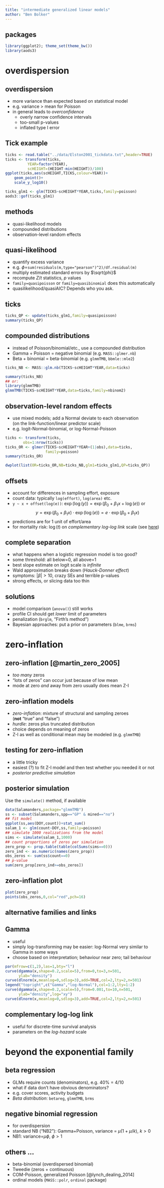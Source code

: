 ```yaml
---
title: "intermediate generalized linear models"
author: "Ben Bolker"
---
```


## packages

```r
library(ggplot2); theme_set(theme_bw())
library(aods3)
```

# overdispersion

## overdispersion

- more variance than expected based on statistical model
- e.g. variance > mean for Poisson
- in general leads to *overconfidence*
    - overly narrow confidence intervals
    - too-small p-values
	- inflated type I error

## Tick example

```r
ticks <- read.table("../data/Elston2001_tickdata.txt",header=TRUE)
ticks <- transform(ticks,
          YEAR=factor(YEAR),
          scHEIGHT=(HEIGHT-min(HEIGHT))/100)
ggplot(ticks,aes(scHEIGHT,TICKS,colour=YEAR))+
    geom_point()+
    scale_y_log10()
```

```r
ticks_glm1 <- glm(TICKS~scHEIGHT*YEAR,ticks,family=poisson)
aods3::gof(ticks_glm1)
```

## methods

- quasi-likelihood models
- compounded distributions
- observation-level random effects

## quasi-likelihood

- quantify excess variance
- e.g. $\phi$=`sum(residuals(m,type="pearson")^2)/df.residual(m)`
- multiply estimated standard errors by $\sqrt{phi}$
- recompute $Z$/$t$ statistics, $p$ values
- `family=quasipoisson` or `family=quasibinomial` does this automatically
- quasilikelihood/quasiAIC? Depends who you ask.

## ticks

```r
ticks_QP <- update(ticks_glm1,family=quasipoisson)
summary(ticks_QP)
```

## compounded distributions

- instead of Poisson/binomial/etc., use a compounded distribution
- Gamma + Poisson = negative binomial (e.g. `MASS::glmer.nb`)
- Beta + binomial = beta-binomial (e.g. `glmmTMB`, `bbmle::mle2`)

```r
ticks_NB <- MASS::glm.nb(TICKS~scHEIGHT*YEAR,data=ticks)

summary(ticks_NB)
## or:
library(glmmTMB)
glmmTMB(TICKS~scHEIGHT*YEAR,data=ticks,family=nbinom2)
```

## observation-level random effects

- use mixed models; add a Normal deviate to each observation  
(on the link-function/linear predictor scale)
- e.g. logit-Normal-binomial, or log-Normal-Poisson

```r
ticks <- transform(ticks,
        obs=1:nrow(ticks))
ticks_OR <- glmer(TICKS~scHEIGHT*YEAR+(1|obs),data=ticks,
                  family=poisson)
summary(ticks_OR)
```

```r
dwplot(list(OR=ticks_OR,NB=ticks_NB,glm1=ticks_glm1,QP=ticks_QP))
```

## offsets

- account for differences in sampling effort, exposure
- count data: typically `log(effort)`, `log(area)` etc.
- `y ~ x + offset(log(e))`: $\exp(\log(y)) = \exp(\beta_0 + \beta_1 x + \log(e))$ or
$$
y = \exp(\beta_0 + \beta_1 x) \cdot \exp(\log(e)) = e \cdot \exp(\beta_0 + \beta_1 x)
$$
- predictions are for 1 unit of effort/area
- for mortality risk: $\log(t)$ on *complementary log-log link* scale (see [here](https://rpubs.com/bbolker/logregexp))

## complete separation

- what happens when a logistic regression model is too good?
- some threshold: all below=0, all above=1
- best slope estimate on logit scale is *infinite*
- Wald approximation breaks down (*Hauck-Donner effect*)
- symptoms: $|\beta|>10$, crazy SEs and terrible p-values
- strong effects, or slicing data too thin


## solutions

- model comparison (`anova()`) still works
- profile CI should get *lower* limit of parameters
- penalization (`brglm`, "Firth's method")
- Bayesian approaches: put a prior on parameters (`blme`, `brms`)

# zero-inflation

## zero-inflation [@martin_zero_2005]

- *too many* zeros
- "lots of zeros" can occur just because of low mean
- mode at zero *and* away from zero usually does mean Z-I

## zero-inflation models

- *zero-inflation*: mixture of structural and sampling zeroes  
(**not** "true" and "false")
- *hurdle*: zeros plus truncated distribution
- choice depends on meaning of zeros  
- Z-I as well as conditional mean may be modeled (e.g. `glmmTMB`)

## testing for zero-inflation

- a little tricky
- easiest (?) to fit Z-I model and then test whether you needed it or not
- *posterior predictive simulation*

## posterior simulation

Use the `simulate()` method, if available

```r
data(Salamanders,package="glmmTMB")
ss <- subset(Salamanders,spp=="GP" & mined=="no")
## fit model
ggplot(ss,aes(DOY,count))+stat_sum()
salam_1 <- glm(count~DOY,ss,family=poisson)
## simulate 1000 realizations from the model
sims <- simulate(salam_1,1000)
## count proportions of zeros per simulation
zero_prop <- prop.table(table(colSums(sims==0)))
zero_ind <- as.numeric(names(zero_prop))
obs_zeros <- sum(ss$count==0)
## p-value
sum(zero_prop[zero_ind>=obs_zeros])
```

## zero-inflation plot

```r
plot(zero_prop)
points(obs_zeros,0,col="red",pch=16)
```

## alternative families and links

## Gamma

- useful
- simply log-transforming may be easier: log-Normal very similar to Gamma in some ways
- choose based on interpretation; behaviour near zero; tail behaviour

```r
par(mfrow=c(1,2),las=1,bty="l")
curve(dgamma(x,shape=0.2,scale=5),from=0,to=3,n=501,
      ylab="density")
curve(dlnorm(x,meanlog=0,sdlog=3),add=TRUE,col=2,lty=2,n=501)
legend("topright",c("Gamma","log-Normal"),col=1:2,lty=1:2)
curve(dgamma(x,shape=0.2,scale=5),from=0.001,to=10,n=501,
      ylab="density",log="xy")
curve(dlnorm(x,meanlog=0,sdlog=3),add=TRUE,col=2,lty=2,n=501)
```

## complementary log-log link

- useful for discrete-time survival analysis
- parameters on the *log-hazard* scale

# beyond the exponential family

## beta regression

- GLMs require counts (denominators), e.g. 40% = 4/10
- what if data don't have obvious denominators?
- e.g. cover scores, activity budgets
- *Beta distribution*: `betareg`, `glmmTMB`, `brms`

## negative binomial regression

- for overdispersion
- standard NB ("NB2"): Gamma+Poisson, variance = $\mu(1+\mu/k)$, $k >0$
- NB1: variance=$\mu \phi$, $\phi>1$

## others ...

- beta-binomial (overdispersed binomial)
- Tweedie (zeros + continuous)
- COM-Poisson, generalized Poisson [@lynch_dealing_2014]
- ordinal models (`MASS::polr`, `ordinal` package)
